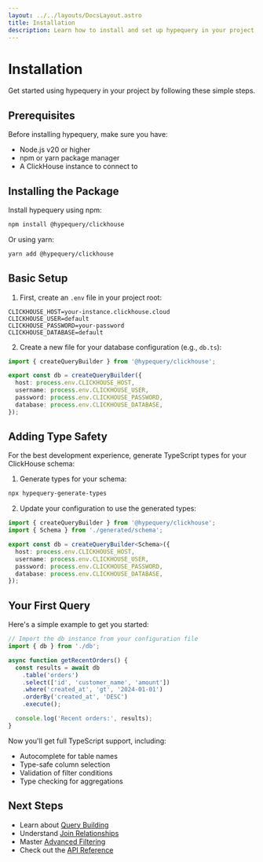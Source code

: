 ```yaml
---
layout: ../../layouts/DocsLayout.astro
title: Installation
description: Learn how to install and set up hypequery in your project
---
```


# Installation

Get started using hypequery in your project by following these simple steps.

## Prerequisites

Before installing hypequery, make sure you have:

 <ul>
     <li>Node.js v20 or higher</li>
     <li>npm or yarn package manager</li>
     <li>A ClickHouse instance to connect to</li>
   </ul>

## Installing the Package

Install hypequery using npm:

```bash
npm install @hypequery/clickhouse
```

Or using yarn:

```bash
yarn add @hypequery/clickhouse
```

## Basic Setup

1. First, create an `.env` file in your project root:

```env
CLICKHOUSE_HOST=your-instance.clickhouse.cloud
CLICKHOUSE_USER=default
CLICKHOUSE_PASSWORD=your-password
CLICKHOUSE_DATABASE=default
```

2. Create a new file for your database configuration (e.g., `db.ts`):

```typescript
import { createQueryBuilder } from '@hypequery/clickhouse';

export const db = createQueryBuilder({
  host: process.env.CLICKHOUSE_HOST,
  username: process.env.CLICKHOUSE_USER,
  password: process.env.CLICKHOUSE_PASSWORD,
  database: process.env.CLICKHOUSE_DATABASE,
});
```

## Adding Type Safety

For the best development experience, generate TypeScript types for your ClickHouse schema:

1. Generate types for your schema:

```bash
npx hypequery-generate-types
```
2. Update your configuration to use the generated types:

```typescript
import { createQueryBuilder } from '@hypequery/clickhouse';
import { Schema } from './generated/schema';

export const db = createQueryBuilder<Schema>({
  host: process.env.CLICKHOUSE_HOST,
  username: process.env.CLICKHOUSE_USER,
  password: process.env.CLICKHOUSE_PASSWORD,
  database: process.env.CLICKHOUSE_DATABASE,
});
```

## Your First Query

Here's a simple example to get you started:

```typescript
// Import the db instance from your configuration file
import { db } from './db';

async function getRecentOrders() {
  const results = await db
    .table('orders')
    .select(['id', 'customer_name', 'amount'])
    .where('created_at', 'gt', '2024-01-01')
    .orderBy('created_at', 'DESC')
    .execute();

  console.log('Recent orders:', results);
}
```

Now you'll get full TypeScript support, including:
- Autocomplete for table names
- Type-safe column selection
- Validation of filter conditions
- Type checking for aggregations

## Next Steps

- Learn about [Query Building](/docs/guides/query-building)
- Understand [Join Relationships](/docs/guides/joins)
- Master [Advanced Filtering](/docs/guides/filtering)
- Check out the [API Reference](/docs/reference/api) 
